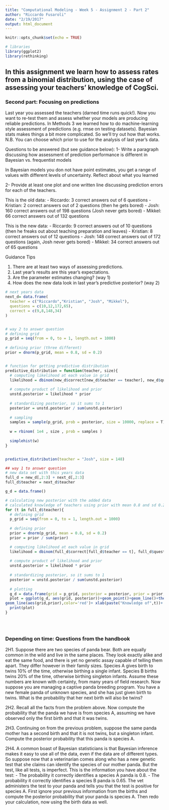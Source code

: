 ```yaml
---
title: "Computational Modeling - Week 5 - Assignment 2 - Part 2"
author: "Riccardo Fusaroli"
date: "2/19/2017"
output: html_document
---
```


```r
knitr::opts_chunk$set(echo = TRUE)
```


```r
# libraries
library(ggplot2)
library(rethinking)
```

## In this assignment we learn how to assess rates from a binomial distribution, using the case of assessing your teachers' knowledge of CogSci.

### Second part: Focusing on predictions

Last year you assessed the teachers (darned time runs quick!). Now you want to re-test them and assess whether your models are producing reliable predictions. In Methods 3 we learned how to do machine-learning style assessment of predictions (e.g. rmse on testing datasets). Bayesian stats makes things a bit more complicated. So we'll try out how that works. N.B. You can choose which prior to use for the analysis of last year's data.

Questions to be answered (but see guidance below):
  1- Write a paragraph discussing how assessment of prediction performance is different in Bayesian vs. frequentist models
  
  In Bayesian models you don not have point estimates, you get a range of values with different levels of uncertainty.
  Reflect about what you learned

2- Provide at least one plot and one written line discussing prediction errors for each of the teachers.

This is the old data:
- Riccardo: 3 correct answers out of 6 questions
- Kristian: 2 correct answers out of 2 questions (then he gets bored)
- Josh: 160 correct answers out of 198 questions (Josh never gets bored)
- Mikkel: 66 correct answers out of 132 questions

This is the new data:
- Riccardo: 9 correct answers out of 10 questions (then he freaks out about teaching preparation and leaves)
- Kristian: 8 correct answers out of 12 questions
- Josh: 148 correct answers out of 172 questions (again, Josh never gets bored)
- Mikkel: 34 correct answers out of 65 questions

Guidance Tips

1. There are at least two ways of assessing predictions.
2. Last year's results are this year's expectations.
3. Are the parameter estimates changing? (way 1)
4. How does the new data look in last year's predictive posterior? (way 2)

```r

# next years data
next_d= data.frame(
  teacher = c("Riccardo","Kristian", "Josh", "Mikkel"),
  questions = c(10,12,172,65),
  correct = c(9,8,148,34)
)


# way 2 to answer question
# defining grid
p_grid = seq(from = 0, to = 1, length.out = 1000)
  
# defining prior (three different)
prior = dnorm(p_grid, mean = 0.8, sd = 0.2)


# function for getting predictive distribution
predictive_distribution = function(teacher, size){
  # computing likelihood at each value in grid
  likelihood = dbinom(new_d$correct[new_d$teacher == teacher], new_d$questions[d$teacher == teacher], prob = p_grid)
  
  # compute product of likelihood and prior
  unstd.posterior = likelihood * prior
  
  # standardizing posterior, so it sums to 1
  posterior = unstd.posterior / sum(unstd.posterior)
  
  # sampling 
  samples = sample(p_grid, prob = posterior, size = 10000, replace = T)
  
  w = rbinom( 1e4 , size , prob = samples )
  
  simplehist(w)
} 


predictive_distribution(teacher = "Josh", size = 148)

## way 1 to answer question
# new data set with this years data
full_d = new_d[,2:3] + next_d[,2:3]
full_d$teacher = next_d$teacher

g_d = data.frame()

# calculating new posterior with the added data
# calculated knowledge of teachers using prior with mean 0.8 and sd 0.2
for (t in full_d$teacher){
  # defining grid
  p_grid = seq(from = 0, to = 1, length.out = 1000)
  
  # defining prior
  prior = dnorm(p_grid, mean = 0.8, sd = 0.2)
  prior = prior / sum(prior)

  # computing likelihood at each value in grid
  likelihood = dbinom(full_d$correct[full_d$teacher == t], full_d$questions[full_d$teacher == t], prob = p_grid)
  
  # compute product of likelihood and prior
  unstd.posterior = likelihood * prior
  
  # standardizing posterior, so it sums to 1
  posterior = unstd.posterior / sum(unstd.posterior)
  
  # plotting 
  g_d = data.frame(grid = p_grid, posterior = posterior, prior = prior, likelihood = likelihood)
  plot = ggplot(g_d, aes(grid, posterior))+geom_point()+geom_line()+theme_classic()+
geom_line(aes(grid,prior),color='red')+ xlab(paste("Knowledge of",t))+ ylab("posterior probability") 
  print(plot)
}





```


### Depending on time: Questions from the handbook
2H1. Suppose there are two species of panda bear. Both are equally common in the wild and live in the same places. They look exactly alike and eat the same food, and there is yet no genetic assay capable of telling them apart. They differ however in their family sizes. Species A gives birth to twins 10% of the time, otherwise birthing a single infant. Species B births twins 20% of the time, otherwise birthing singleton infants. Assume these numbers are known with certainty, from many years of field research.
Now suppose you are managing a captive panda breeding program. You have a new female panda of unknown species, and she has just given birth to twins. What is the probability that her next birth will also be twins?

2H2. Recall all the facts from the problem above. Now compute the probability that the panda we have is from species A, assuming we have observed only the first birth and that it was twins.

2H3. Continuing on from the previous problem, suppose the same panda mother has a second birth and that it is not twins, but a singleton infant. Compute the posterior probability that this panda is species A.

2H4. A common boast of Bayesian statisticians is that Bayesian inference makes it easy to use all of the data, even if the data are of different types. So suppose now that a veterinarian comes along who has a new genetic test that she claims can identify the species of our mother panda. But the test, like all tests, is imperfect. This is the information you have about the test:
- The probability it correctly identifies a species A panda is 0.8.
- The probability it correctly identifies a species B panda is 0.65.
The vet administers the test to your panda and tells you that the test is positive for species A. First ignore your previous information from the births and compute the posterior probability that your panda is species A. Then redo your calculation, now using the birth data as well.
